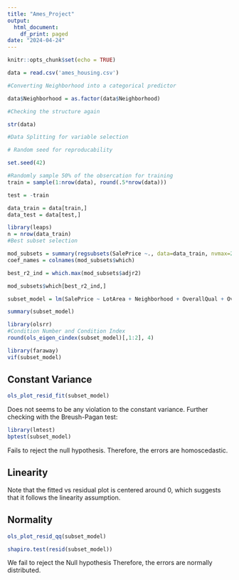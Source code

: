 ```yaml
---
title: "Ames_Project"
output:
  html_document:
    df_print: paged
date: "2024-04-24"
---
```


```r
knitr::opts_chunk$set(echo = TRUE)
```

```r
data = read.csv('ames_housing.csv')
```

```r
#Converting Neighborhood into a categorical predictor

data$Neighborhood = as.factor(data$Neighborhood)

#Checking the structure again

str(data)
```

```r
#Data Splitting for variable selection

# Random seed for reproducability

set.seed(42)

#Randomly sample 50% of the obsercation for training
train = sample(1:nrow(data), round(.5*nrow(data)))

test = -train

data_train = data[train,]
data_test = data[test,]
```

```r
library(leaps)
n = nrow(data_train)
#Best subset selection

mod_subsets = summary(regsubsets(SalePrice ~., data=data_train, nvmax=28))
coef_names = colnames(mod_subsets$which)

best_r2_ind = which.max(mod_subsets$adjr2)

mod_subsets$which[best_r2_ind,]
```

```r
subset_model = lm(SalePrice ~ LotArea + Neighborhood + OverallQual + OverallCond + YearBuilt + YearRemodAdd + BsmtFinSf1 + TotalBsmtSf + FirstFlrSf + GrLivArea + BsmtFullBath + BsmtHalfBath + FullBath + BedroomAbvGr + KitchenAbvGr + TotRmsAbvGrd + Fireplaces + GarageCars + WoodDeckSf + OpenPorchSf + ScreenPorch, data=data_train)

summary(subset_model)

```

```r
library(olsrr)
#Condition Number and Condition Index
round(ols_eigen_cindex(subset_model)[,1:2], 4)
```

```r
library(faraway)
vif(subset_model)
```

## Constant Variance  

```r
ols_plot_resid_fit(subset_model)
```

Does not seems to be any violation to the constant variance. Further checking with the Breush-Pagan test:\

```r
library(lmtest)
bptest(subset_model)
```

Fails to reject the null hypothesis. Therefore, the errors are homoscedastic. \

## Linearity

Note that the fitted vs residual plot is centered around 0, which suggests that it follows the linearity assumption.

## Normality

```r
ols_plot_resid_qq(subset_model)
```

```r
shapiro.test(resid(subset_model))
```

We fail to reject the Null hypothesis Therefore, the errors are normally distributed.
